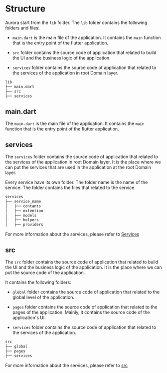# Structure

Aurora start from the `lib` folder. The `lib` folder contains the following folders and files:

- `main.dart` is the main file of the application. It contains the `main` function that is the entry point of the flutter application.

- `src` folder contains the source code of application that related to build the UI and the business logic of the application.

- `services` folder contains the source code of application that related to the services of the application in root Domain layer.

```bash
lib
├── main.dart
├── src
├── services
```

## main.dart

The `main.dart` is the main file of the application. It contains the `main` function that is the entry point of the flutter application.

## services

The `services` folder contains the source code of application that related to the services of the application in root Domain layer. It is the place where we can put the services that are used in the application at the root Domain layer.

Every service have its own folder. The folder name is the name of the service. The folder contains the files that related to the service.

```bash
services
├── service_name
│   ├── contants
│   ├── extention
│   ├── models
│   ├── helpers
│   ├── providers
```

For more information about the services, please refer to [Services]()

## src

The `src` folder contains the source code of application that related to build the UI and the business logic of the application. It is the place where we can put the source code of the application.

It contains the following folders:

- `global` folder contains the source code of application that related to the global level of the application.

- `pages` folder contains the source code of application that related to the pages of the application. Mainly, it contains the source code of the application's UI.

- `services` folder contains the source code of application that related to the services of the application.

```bash
src
├── global
├── pages
├── services
```

For more information about the services, please refer to [src]()
